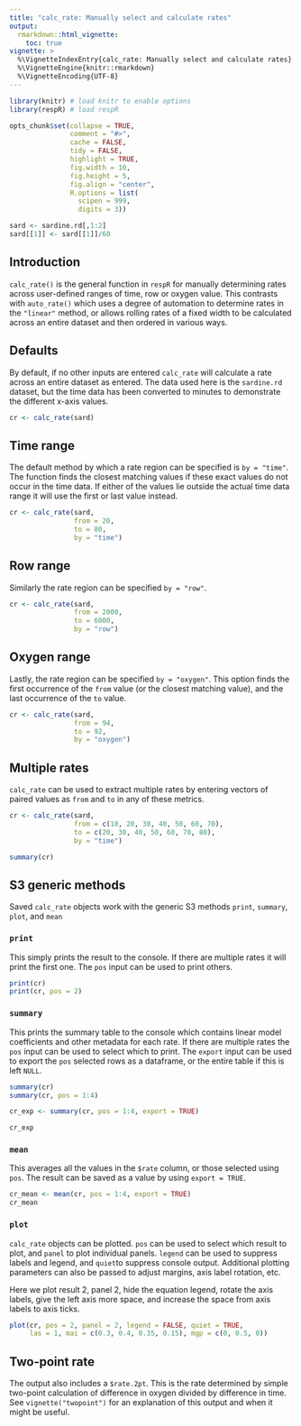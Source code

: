 ```yaml
---
title: "calc_rate: Manually select and calculate rates"
output: 
  rmarkdown::html_vignette:
    toc: true
vignette: >
  %\VignetteIndexEntry{calc_rate: Manually select and calculate rates}
  %\VignetteEngine{knitr::rmarkdown}
  %\VignetteEncoding{UTF-8}
---
```


```r
library(knitr) # load knitr to enable options
library(respR) # load respR

opts_chunk$set(collapse = TRUE, 
               comment = "#>", 
               cache = FALSE, 
               tidy = FALSE, 
               highlight = TRUE, 
               fig.width = 10, 
               fig.height = 5,
               fig.align = "center",
               R.options = list(
                 scipen = 999, 
                 digits = 3))

sard <- sardine.rd[,1:2]
sard[[1]] <- sard[[1]]/60
```


## Introduction

`calc_rate()` is the general function in `respR` for manually determining rates across user-defined ranges of time, row or oxygen value. This contrasts with `auto_rate()` which uses a degree of automation to determine rates in the `"linear"` method, or allows rolling rates of a fixed width to be calculated across an entire dataset and then ordered in various ways. 

## Defaults

By default, if no other inputs are entered `calc_rate` will calculate a rate across an entire dataset as entered. The data used here is the `sardine.rd` dataset, but the time data has been converted to minutes to demonstrate the different x-axis values. 

```r
cr <- calc_rate(sard)
```


## Time range

The default method by which a rate region can be specified is `by = "time"`. The function finds the closest matching values if these exact values do not occur in the time data. If either of the values lie outside the actual time data range it will use the first or last value instead. 

```r
cr <- calc_rate(sard,
                from = 20, 
                to = 80,
                by = "time")
```

## Row range

Similarly the rate region can be specified `by = "row"`.

```r
cr <- calc_rate(sard,
                from = 2000, 
                to = 6000,
                by = "row")
```

## Oxygen range

Lastly, the rate region can be specified `by = "oxygen"`. This option finds the first occurrence of the `from` value (or the closest matching value), and the last occurrence of the `to` value. 

```r
cr <- calc_rate(sard,
                from = 94, 
                to = 92,
                by = "oxygen")
```


## Multiple rates

`calc_rate` can be used to extract multiple rates by entering vectors of paired values as `from` and `to` in any of these metrics.

```r
cr <- calc_rate(sard,
                from = c(10, 20, 30, 40, 50, 60, 70), 
                to = c(20, 30, 40, 50, 60, 70, 80),
                by = "time")

summary(cr)
```


## S3 generic methods

Saved `calc_rate` objects work with the generic S3 methods `print`, `summary`, `plot`, and `mean`

### `print`

This simply prints the result to the console. If there are multiple rates it will print the first one. The `pos` input can be used to print others. 

```r
print(cr)
print(cr, pos = 2)
```

### `summary`

This prints the summary table to the console which contains linear model coefficients and other metadata for each rate. If there are multiple rates the `pos` input can be used to select which to print. The `export` input can be used to export the `pos` selected rows as a dataframe, or the entire table if this is left `NULL`.

```r
summary(cr)
summary(cr, pos = 1:4)
```

```r
cr_exp <- summary(cr, pos = 1:4, export = TRUE)
```

```r
cr_exp
```

### `mean`

This averages all the values in the `$rate` column, or those selected using `pos`. The result can be saved as a value by using `export = TRUE`.

```r
cr_mean <- mean(cr, pos = 1:4, export = TRUE)
cr_mean
```

### `plot`

`calc_rate` objects can be plotted. `pos` can be used to select which result to plot, and `panel` to plot individual panels. `legend` can be used to suppress labels and legend, and `quiet`to suppress console output. Additional plotting parameters can also be passed to adjust margins, axis label rotation, etc. 

Here we plot result 2, panel 2, hide the equation legend, rotate the axis labels, give the left axis more space, and increase the space from axis labels to axis ticks.

```r
plot(cr, pos = 2, panel = 2, legend = FALSE, quiet = TRUE, 
     las = 1, mai = c(0.3, 0.4, 0.35, 0.15), mgp = c(0, 0.5, 0))
```


## Two-point rate

The output also includes a `$rate.2pt`. This is the rate determined by simple two-point calculation of difference in oxygen divided by difference in time. See `vignette("twopoint")` for an explanation of this output and when it might be useful.

